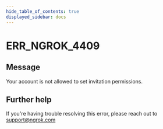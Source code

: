 ```yaml
---
hide_table_of_contents: true
displayed_sidebar: docs
---
```



# ERR_NGROK_4409

## Message

Your account is not allowed to set invitation permissions.

<ErrorDetails error="err_ngrok_4409" />

## Further help

If you're having trouble resolving this error, please reach out to [support@ngrok.com](mailto:support@ngrok.com?subject=Help%20with%20ERR_NGROK_4409)
